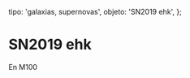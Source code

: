 
  tipo: 'galaxias, supernovas',
  objeto: 'SN2019 ehk',
};

# SN2019 ehk

En M100

<Imagen
  src="registro/sn-2019ehk_20190430_snm51.jpg"
  fecha="20190430"
/>